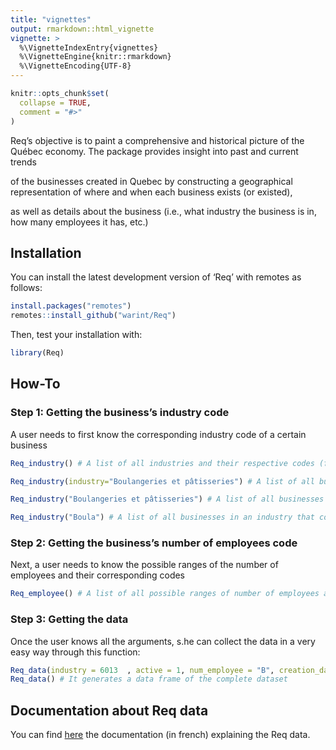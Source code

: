 ```yaml
---
title: "vignettes"
output: rmarkdown::html_vignette
vignette: >
  %\VignetteIndexEntry{vignettes}
  %\VignetteEngine{knitr::rmarkdown}
  %\VignetteEncoding{UTF-8}
---
```


```r
knitr::opts_chunk$set(
  collapse = TRUE,
  comment = "#>"
)
```

Req's objective is to paint a comprehensive and historical picture of the Québec economy. The package provides insight into past and current trends 

of the businesses created in Quebec by constructing a geographical representation of where and when each business exists (or existed), 

as well as details about the business (i.e., what industry the business is in, how many employees it has, etc.)

## Installation

You can install the latest development version of 'Req' with remotes as follows:

```r
install.packages("remotes")
remotes::install_github("warint/Req")
```

Then, test your installation with: 

```r
library(Req)
```

## How-To

### Step 1: Getting the business's industry code

A user needs to first know the corresponding industry code of a certain business

```r
Req_industry() # A list of all industries and their respective codes (from the Registraire des Entrprises) will be produced

Req_industry(industry="Boulangeries et pâtisseries") # A list of all businesses in the boulangerie et pâtisserie industry and their respective codes (from the Registraire des Entrprises) will be produced

Req_industry("Boulangeries et pâtisseries") # A list of all businesses in the boulangerie et pâtisserie industry and their respective codes (from the Registraire des Entrprises) will be produced

Req_industry("Boula") # A list of all businesses in an industry that contains the string "Boula" and their respective codes (from the Registraire des Entrprises) will be produced
```

### Step 2: Getting the business's number of employees code

Next, a user needs to know the possible ranges of the number of employees and their corresponding codes

```r
Req_employee() # A list of all possible ranges of number of employees and their respective codes (from the Registraire des Entrprises) will be produced
```


### Step 3: Getting the data

Once the user knows all the arguments, s.he can collect the data in a very easy way through this function:

```r
Req_data(industry = 6013  , active = 1, num_employee = "B", creation_date = "2000-01-01" )  # It generates a dataframe with all companies operating in the industry 6013 (Bakeries and pastry shops), which are active, have a number of employees B (between 6 and 10) and were created on or after 2020-01-01.
Req_data() # It generates a data frame of the complete dataset
```

## Documentation about Req data

You can find [here](guideutilisation.pdf){target=_blank} the documentation (in french) explaining the Req data.

